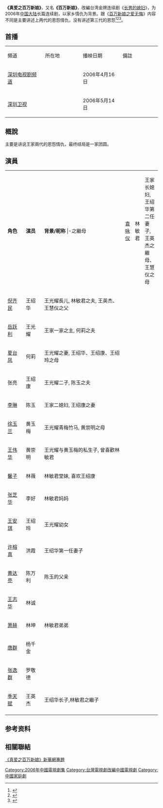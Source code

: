 {{Infobox Television
| 颜色 = orange
| show_name            = 真爱之百万新娘 
| original_name        = 
| image                = [[file:真爱之百万新娘.jpg|230px]]
| genre                = 都市情感剧
| format               = 倫理溫馨和家族情仇
| producer             = [[简远信|简远信]]
| writer               = [[简远信|简远信]]  
| director             = [[林添一|林添一]]
| screenwriter         =
| starring             = [[倪齐民|倪齐民]]、[[袁咏仪|袁咏仪]]、张亮、<br>[[李琳_(1980年)|李　琳]]、[[岳跃利|岳跃利]]、[[夏台凤|夏台凤]]
| 制作公司             = 上海展杰
| judges               = 
| voices               = 
| narrated             = 
| theme_music_composer = 
| opentheme            =
| endtheme             =
| composer             = 
| country              = {{CHN}}
| language             = [[汉语|汉语]][[普通话|普通话]]
| num_seasons          =
| num_episodes         = 35
| list_episodes        =
| location             = {{CHN}}
| 电视网               = [[深圳卫视|深圳卫视]]
| 视频制式             =
| 音频制式             =
| 频道                 =
| 开始                 = 2006年5月14日
| 结束                 = 
| 前作                 = 
| followed_by          = 《[[百万新娘之爱无悔|百万新娘之爱无悔]]》
| 相關                 = 《[[長男的媳婦|長男的媳婦]]》
| cinematography       = 
| camera               = 
| distributor          =
| slogan               = 
| website              = 
| production_website   =
}}
'''《真爱之百万新娘》'''，又名'''《百万新娘》'''，改編台湾金牌连续剧《[[长男的媳妇|长男的媳妇]]》，为2006年[[中国大陆|中国大陆]]长篇连续剧，以家乡情仇为背景。跟《[[百万新娘之爱无悔|百万新娘之爱无悔]]》内容不同是主要讲述上两代的恩怨情仇，没有讲述第三代的恩怨<ref>{{Cite web |url=http://ent.sina.com.cn/v/m/2006-04-24/14121062788.html |title=《真爱之百万新娘》热播 李佳璘称演恶人过瘾 |access-date=2013-12-10 |archive-date=2016-03-04 |archive-url=https://web.archive.org/web/20160304205252/http://ent.sina.com.cn/v/m/2006-04-24/14121062788.html |dead-url=no }}</ref><ref>{{Cite web |url=http://ent.sina.com.cn/v/m/2005-12-20/0001934226.html |title=袁咏仪化身《百万新娘》 三个女人演绎豪门恩怨 |access-date=2013-12-10 |archive-date=2013-12-14 |archive-url=https://web.archive.org/web/20131214054053/http://ent.sina.com.cn/v/m/2005-12-20/0001934226.html |dead-url=no }}</ref><ref>{{Cite web |url=http://ent.sina.com.cn/v/m/2005-12-20/1210934879.html |title=袁咏仪李佳璘爱情剧《真爱之百万新娘》杀青 |access-date=2013-12-10 |archive-date=2016-03-04 |archive-url=https://web.archive.org/web/20160304093020/http://ent.sina.com.cn/v/m/2005-12-20/1210934879.html |dead-url=no }}</ref>。

==首播==
{|class="wikitable " width="50%"
|- style="background:cornflowerblue; color:white" align=center
|style="width:10%"|頻道||style="width:10%"|所在地||style="width:10%"|播映日期||style="width:10%"|備註
|- align="center" 
|[[深圳电视台|深圳电视剧频道]]||{{CHN}}||2006年4月16日||
|- align="center" 
|[[深圳卫视|深圳卫视]]||{{CHN}}||2006年5月14日||
|}

==概說==
主要是讲说王家兩代的恩怨情仇，最终结局是一家团圆。

==演員==
{|class="wikitable" width="70%"
|- style="background:cornflowerblue; color:white" align=center
|style="width:12%"|'''角色'''||style="width:12%"|'''演员'''||style="width:53%"|'''背景/昵称'''
|-之繼母
| [[袁咏仪|袁咏仪]] || 林敏君 || 王家长媳妇, 王绍华第二任妻子, 王英杰之繼母、王慧仪之母
|-
| [[倪齐民|倪齐民]] || 王绍华 || 王光耀長儿, 林敏君之夫, 王英杰、王慧仪之父
|-
| [[岳跃利|岳跃利]]  || 王光耀 ||王家一家之主, 何莉之夫
|-
| [[夏台凤|夏台凤]]  || 何莉 ||王光耀之妻, 王绍华、王绍康、王绍玲之母
|-
| 张亮  || 王绍康 ||王光耀二子, 陈玉之夫
|-
| [[李琳_(1980年)|李琳]]  || 陈玉 ||王家二媳妇, 王绍康之妻
|-
| [[徐玉兰|徐玉兰]]  ||黄玉梅  ||王光耀青梅竹马, 黄崇明之母
|-
| [[王伟华|王伟华]] || 黄崇明 ||王光耀与黄玉梅的私生子, 曾喜歡林敏君
|-
| [[馨子|馨子]]  ||林薇 || 林敏君堂妹, 喜欢王绍康
|-
| [[张芝华|张芝华]] ||李好 || 林敏君妈妈
|-
| [[王安琪|王安琪]]  ||王绍玲  ||王光耀幼女
|-
| [[许榕真|许榕真]]  || 洪霞 || 王绍华第一任妻子
|-
| [[黄达亮|黄达亮]]  || 陈万利  ||陈玉的父亲 
|-
| [[王志华|王志华]]  || 林诚  || 
|-
| [[萧赫|萧赫]]  || 林坤  || 林敏君弟弟
|-
| [[唐群|唐群]]  || 杨千金  || 
|-
| [[张逸群|张逸群]]  || 罗敬德  || 
|-
| [[季天赋|季天赋]] || 王英杰 || 王绍华长子,林敏君之繼子
|-	
|}

==参考资料==
{{reflist}}

==相關聯結==
[http://news.xinhuanet.com/ent/2006-07/17/content_4843970.htm   《真爱之百万新娘》新華網專題] {{Wayback|url=http://news.xinhuanet.com/ent/2006-07/17/content_4843970.htm |date=20170305061818 }}
[[Category:2006年中國電視劇集|Category:2006年中國電視劇集]]
[[Category:台灣電視劇改編中國電視劇|Category:台灣電視劇改編中國電視劇]]
[[Category:中國家庭劇|Category:中國家庭劇]]